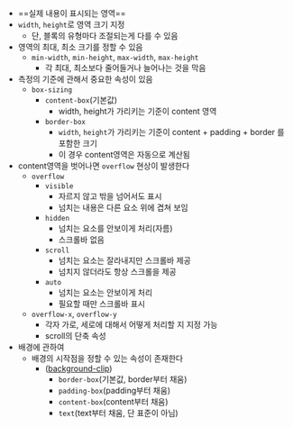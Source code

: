 - ==실제 내용이 표시되는 영역==
- `width`, `height`로 영역 크기 지정
	- 단, 블록의 유형마다 조절되는게 다를 수 있음
- 영역의 최대, 최소 크기를 정할 수 있음
	- `min-width`, `min-height`, `max-width`, `max-height`
		- 각 최대, 최소보다 줄어들거나 늘어나는 것을 막음
- 측정의 기준에 관해서 중요한 속성이 있음
	- `box-sizing`
		- `content-box`(기본값)
			- width, height가 가리키는 기준이 content 영역
		- `border-box` 
			- `width`, `height`가 가리키는 기준이 content + padding + border 를 포함한 크기
			- 이 경우 content영역은 자동으로 계산됨
- content영역을 벗어나면 `overflow` 현상이 발생한다
	- `overflow`
		- `visible`
			- 자르지 않고 밖을 넘어서도 표시
			- 넘치는 내용은 다른 요소 위에 겹쳐 보임
		- `hidden`
			- 넘치는 요소를 안보이게 처리(자름)
			- 스크롤바 없음
		- `scroll`
			- 넘치는 요소는 잘라내지만 스크롤바 제공
			- 넘치지 않더라도 항상 스크롤을 제공
		- `auto`
			- 넘치는 요소는 안보이게 처리
			- 필요할 때만 스크롤바 표시
	- `overflow-x`, `overflow-y`
		- 각자 가로, 세로에 대해서 어떻게 처리할 지 지정 가능
		- scroll의 단축 속성
- 배경에 관하여
	- 배경의 시작점을 정할 수 있는 속성이 존재한다 
		- ([background-clip](https://developer.mozilla.org/en-US/docs/Web/CSS/background-clip))
			- `border-box`(기본값, border부터 채움)
			- `padding-box`(padding부터 채움)
			- `content-box`(content부터 채움)
			- `text`(text부터 채움, 단 표준이 아님)

